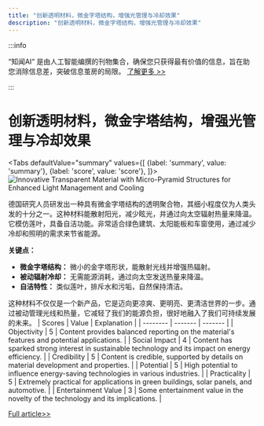 ```yaml
---
title: "创新透明材料，微金字塔结构，增强光管理与冷却效果"
description: "创新透明材料，微金字塔结构，增强光管理与冷却效果"
---
```



:::info

“知闻AI“ 是由人工智能编撰的刊物集合，确保您只获得最有价值的信息，旨在助您消除信息差，突破信息茧房的局限。  [了解更多 >>](/zh-Hans/docs/guides)

:::

# 创新透明材料，微金字塔结构，增强光管理与冷却效果


<Tabs
	defaultValue="summary"
	values={[
	{label: 'summary', value: 'summary'},
	{label: 'score', value: 'score'},
]}>
<TabItem value="summary">
<img
  src="https://image.informedainews.com/2024/06/06/To-6pR-1717676063-0.jpg"
  alt="Innovative Transparent Material with Micro-Pyramid Structures for Enhanced Light Management and Cooling"
/>



德国研究人员研发出一种具有微金字塔结构的透明聚合物，其细小程度仅为人类头发的十分之一。这种材料能散射阳光，减少眩光，并通过向太空辐射热量来降温。它模仿莲叶，具备自洁功能。非常适合绿色建筑、太阳能板和车窗使用，通过减少冷却和照明的需求来节省能源。

**关键点：**
- **微金字塔结构：** 微小的金字塔形状，能散射光线并增强热辐射。
- **被动辐射冷却：** 无需能源消耗，通过向太空发送热量来降温。
- **自洁特性：** 类似莲叶，排斥水和污垢，自然保持清洁。

这种材料不仅仅是一个新产品，它是迈向更凉爽、更明亮、更清洁世界的一步。通过被动管理光线和热量，它减轻了我们的能源负担，很好地融入了我们可持续发展的未来。
</TabItem>
<TabItem value="score">
	| Scores     | Value   | Explanation |
	| -------- | ------- | ------- |
	| Objectivity  | 5    | Content provides balanced reporting on the material's features and potential applications.    |
	| Social Impact | 4     | Content has sparked strong interest in sustainable technology and its impact on energy efficiency.    |
	| Credibility    | 5    | Content is credible, supported by details on material development and properties.    |
	| Potential    | 5    | High potential to influence energy-saving technologies in various industries.    |
	| Practicality    | 5    | Extremely practical for applications in green buildings, solar panels, and automotive.    |
	| Entertainment Value    | 3    | Some entertainment value in the novelty of the technology and its implications.    |
</TabItem>
</Tabs>

[Full article>>](https://www.mittrchina.com/news/detail/13383)

